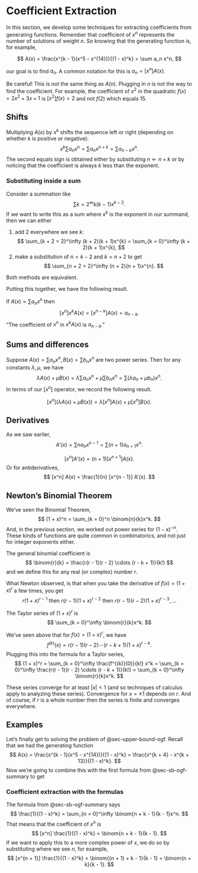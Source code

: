 # Coefficient Extraction

In this section, we develop some techniques for extracting coefficients from generating functions. Remember that coefficient of $x^n$ represents the number of solutions of weight $n$. So knowing that the generating function is, for example,

$$
A(x) = \frac{x^{k - 1}(x^5 - x^{14})}{(1 - x)^k} = \sum a_n x^n,
$$

our goal is to find $a_n$. A common notation for this is $a_n = [x^n] A(x)$.

::: {.callout-warning}
Be careful! This is not the same thing as $A(n)$. Plugging in $n$ is not the way to find the coefficient. For example, the coefficient of $x^2$ in the quadratic $f(x) = 2x^2 + 3x + 1$ is $[x^2]f(x) = 2$ and not $f(2)$ which equals $15$.
:::

## Shifts
Multiplying $A(x)$ by $x^k$ shifts the sequence left or right (depending on whether $k$ is positive or negative):
$$
x^k \sum a_n x^n = \sum a_n x^{n + k} = \sum a_{n - k} x^n.
$$
The second equals sign is obtained either by substituting $n \gets n + k$ or by noticing that the coefficient is always $k$ less than the exponent.

::: {.callout-tip collapse="true"}
### Substituting inside a sum
Consider a summation like
$$
\sum{k = 2}^\infty k(k-1)x^{k - 2}.
$$
If we want to write this as a sum where $x^k$ is the exponent in our summand, then we can either

1) add $2$ everywhere we see $k$:
$$
\sum_{k + 2 = 2}^\infty (k + 2)(k + 1)x^{k} = \sum_{k = 0}^\infty (k + 2)(k + 1)x^{k},
$$
2) make a substitution of $n = k - 2$ and $k = n + 2$ to get
$$
\sum_{n + 2 = 2}^\infty (n + 2)(n + 1)x^{n}.
$$

Both methods are equivalent.
:::

Putting this together, we have the following result.

::: {#thm-shift-coefficient}
If $A(x) = \sum a_nx^n$ then
$$
[x^n]x^kA(x) = [x^{n - k}] A(x) = a_{n - k}.
$$
"The coefficient of $x^n$ in $x^k A(x)$ is $a_{n - k}$."
:::

## Sums and differences

Suppose $A(x) = \sum a_n x^n, B(x) = \sum b_n x^n$ are two power series. Then for any constants $\lambda, \mu$, we have
$$
\lambda A(x) + \mu B(x) = \lambda \sum a_n x^n + \mu \sum b_n x^n = \sum (\lambda a_n + \mu b_n) x^n.
$$
In terms of our $[x^n]$ operator, we record the following result.

::: {#thm-linear-coefficient}
$$
[x^n](\lambda A(x) + \mu B(x)) = \lambda [x^n] A(x) + \mu [x^n] B(x).
$$
:::

## Derivatives

As we saw earlier,
$$
A'(x) = \sum na_nx^{n - 1} = \sum (n + 1)a_{n + 1}x^n.
$$

::: {#thm-derivative-coefficient}
$$
[x^n] A'(x) = (n + 1) [x^{n + 1}] A(x).
$$
Or for antiderivatives,
$$
[x^n] A(x) = \frac{1}{n} [x^{n - 1}] A'(x).
$$
:::

## Newton's Binomial Theorem

We've seen the Binomial Theorem,
$$
(1 + x)^n = \sum_{k = 0}^n \binom{n}{k}x^k.
$$
And, in the previous section, we worked out power series for $(1 - x)^{-n}$. These kinds of functions are quite common in combinatorics, and not just for integer exponents either.

::: {#def-general-binom}
The general binomial coefficient is
$$
\binom{r}{k} = \frac{r(r - 1)(r - 2) \cdots (r - k + 1)}{k!}
$$
and we define this for any real (or complex) number $r$.
:::

What Newton observed, is that when you take the derivative of $f(x) = (1 + x)^r$ a few times, you get
$$
r(1+x)^{r - 1} \text{ then } r(r - 1) (1 + x)^{r - 2} \text{ then } r(r - 1)(r - 2)(1 + x)^{r - 3}, \dots
$$

::: {#thm-newton-binom}
The Taylor series of $(1 + x)^r$ is
$$
\sum_{k = 0}^\infty \binom{r}{k}x^k.
$$
:::

::: {.proof}
We've seen above that for $f(x) = (1 + x)^r$, we have
$$
f^{(k)}(x) = r(r-1)(r-2)\cdots(r - k + 1)(1 + x)^{r - k}.
$$
Plugging this into the formula for a Taylor series,
$$
(1 + x)^r = \sum_{k = 0}^\infty \frac{f^{(k)}(0)}{k!} x^k = \sum_{k = 0}^\infty \frac{r(r - 1)(r - 2) \cdots (r - k + 1)}{k!} = \sum_{k = 0}^\infty \binom{r}{k}x^k.
$$
:::

::: {.callout-note}
These series converge for at least $|x| < 1$ (and so techniques of calculus apply to analyzing these series). Convergence for $x = \pm 1$ depends on $r$. And of course, if $r$ is a whole number then the series is finite and converges everywhere.
:::

## Examples

Let's finally get to solving the problem of @sec-upper-bound-ogf. Recall that we had the generating function
$$
A(x) = \frac{x^{k - 1}(x^5 - x^{14})}{(1 - x)^k} = \frac{x^{k + 4} - x^{k + 13}}{(1 - x)^k}.
$$
Now we're going to combine this with the first formula from @sec-sb-ogf-summary to get
\begin{align*}
[x^n] \frac{x^{k + 4} - x^{k + 13}}{(1 - x)^k} &= [x^n] x^{k + 4} \frac{1}{(1 - x^k)} - [x^n] x^{k + 13} \frac{1}{(1 - x)^k} \\
&= [x^{n - k - 4}] \frac{1}{(1 - x)^k} - [x^{n - k - 13}] \frac{1}{(1 - x)^k} \\
&= \binom{(n - k - 4) + k - 1}{k - 1} - \binom{(n - k - 13) + k - 1}{k - 1} \\
&= \binom{n - 5}{k - 1} - \binom{n - 14}{k - 1}.
\end{align*}

::: {.callout-tip collapse="true"}
### Coefficient extraction with the formulas
The formula from @sec-sb-ogf-summary says
$$
\frac{1}{(1 - x)^k} = \sum_{n = 0}^\infty \binom{n + k - 1}{k - 1}x^n.
$$
That means that the coefficient of $x^n$ is
$$
[x^n] \frac{1}{(1 - x)^k} = \binom{n + k - 1}{k - 1}.
$$
If we want to apply this to a more complex power of $x$, we do so by substituting where we see $n$, for example,
$$
[x^{n + 1}] \frac{1}{(1 - x)^k} = \binom{(n + 1) + k - 1}{k - 1} = \binom{n + k}{k - 1}.
$$
:::
